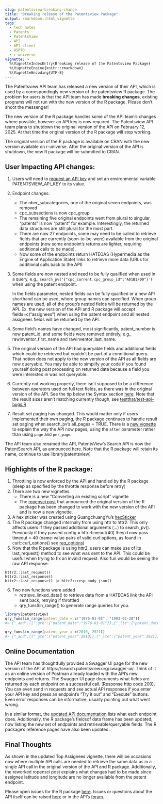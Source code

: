 ```yaml
---
slug: patentsview-breaking-change
title: "Breaking release of the Patentsview Package"
output: rmarkdown::html_vignette
tags:
  - tech notes
  - Patents
  - PatentsView
  - API
  - API client
  - USPTO
  - r-universe
vignette: >
  %\VignetteIndexEntry{Breaking release of the Patentsview Package}
  %\VignetteEngine{knitr::rmarkdown}
  %\VignetteEncoding{UTF-8}
---
```





The Patentsview API team has released a new version of their API, which is used by a
correspondingly new version of the patentsview R package.  The problem for users
is that the API team has made **breaking changes**, existing programs will not run
with the new version of the R package. Please don't shoot the messenger!

The new version of the R package handles some of the API team's changes where possible, 
however an API key is now required.  The Patentsview API team plans to shutdown 
the original version of the API on February 12, 2025. At that
time the original version of the R package will stop working.

The original version of the R package is available on CRAN with the new version available on r-universe.  After the original version of the API is shutdown, the new R package will be submitted to CRAN.

## User Impacting API changes:
1. Users will need to [request an API key](https://patentsview.org/apis/keyrequest) and set an environmental variable PATENTSVIEW_API_KEY to its value.
2. Endpoint changes:
   - The nber_subcategories, one of the original seven endpoints, was removed
   - cpc_subsections is now cpc_group
   - The remaining five original endpoints went from plural to singular, "patents" is now "patent" for example.
Interestingly, the returned data structures are still plural for the most part.
   - There are now 27 endpoints, some may need to be called to retrieve fields that are  currently (soon-to-be-were)
available from the original endpoints (now some endpoint's returns are lighter, requiring additional calls to be made).
   - Now some of the endpoints return HATEOAS (Hypermedia as the Engine of Application State) links to retrieve more data
(URLs for additional calls back to the API)
3. Some fields are now nested and need to be fully qualified when used in a query,
e.g., ```search_pv('{"cpc_current.cpc_group_id":"A01B1/00"}')``` when using the patent endpoint.

   In the fields parameter, nested fields can be fully qualified or a new API shorthand can be used, where group names can specified. When group names are used, all of the group's nested fields will be returned by the API. Ex. the new version of the API and R package will accept fields=c("assignees") when using the patent endpoint and all nested assignees fields will be returned by the API.

4. Some field's names have changed, most significantly, patent_number is now patent_id,
 and some fields were removed entirely, e.g., rawinventor_first_name and rawinventor_last_name.
5. The original version of the API had queryable fields and additional fields which could be 
retrieved but couldn't be part of a conditional query.  That notion does not apply to the 
new version of the API as all fields are now queryable.  You may be able
to simplify your code if you found yourself doing post processing on returned data
because a field you were interested in was not queryable.
6. Currently not working properly, there isn't supposed to be a difference between
operators used on full text fields, as there was in the original
version of the API.  See the tip below the Syntax section [here](https://search.patentsview.org/docs/docs/Search%20API/SearchAPIReference/#syntax).
Note that the result sizes aren't matching currently though, see
[testthat/test-api-bugs.R](https://github.com/mustberuss/patentsview/blob/api-redesign/tests/testthat/test-api-bugs.R)
7. Result set paging has changed.  This would matter only if users implemented their own
paging, the R package continues to handle result set paging when search_pv's all_pages = TRUE. 
There is a [new vignette](result-set-paging.html) to explain the way the API now pages, 
using the `after` parameter rather than using `page` and `per_page`.

The API team also renamed the API, PatentsView's Search API is now the PatentSearch API, as announced 
[here](https://search.patentsview.org/docs/#naming-update). 
Note that the R package will retain its name, continue to use library(patentsview)

## Highlights of the R package:

1. Throttling is now enforced by the API and handled by the R package (sleep as specified by the throttle response before retry)
2. There are two new vignettes
   - There is a new "Converting an existing script" vignette
   - The [ropensci post](https://ropensci.org/blog/2017/09/19/patentsview/) that announced the original version of the R package has been changed to work with the new version of the API and is now a new vignette.
3. A hex sticker was created using GuangchuangYu's [hexSticker](https://github.com/GuangchuangYu/hexSticker)
4. The R package changed internally from using httr to httr2.  This only affects users if 
they passed additional arguments (...) to search_pv().  Previously if they passed config = httr::timeout(40)
they'd now pass timeout = 40 (name-value pairs of valid curl options, as found in curl::curl_options() see [req_options](https://httr2.r-lib.org/reference/req_options.html))
5. Now that the R package is using httr2, users can make use of its last_request() method to see what was sent to the API.  This could be useful when trying to fix an invalid request.  Also fun would be seeing the raw API response.
```
httr2::last_request()
httr2::last_response()
httr2::last_response() |> httr2::resp_body_json() 
```

6. Two new functions were added
   - retrieve_linked_data() to retrieve data from a HATEOAS link the API sent back, retrying if throttled
   - qry_funs$in_range() to generate range queries for you.

``` r
library(patentsview)
qry_funs$in_range(patent_date = c("1976-01-01", "1983-02-28"))
#> {"_and":[{"_gte":{"patent_date":"1976-01-01"}},{"_lte":{"patent_date":"1983-02-28"}}]}

qry_funs$in_range(patent_year = c(2010, 2021))
#> {"_and":[{"_gte":{"patent_year":2010}},{"_lte":{"patent_year":2021}}]}
```

## Online Documentation

The API team has thoughtfully provided a Swagger UI page for the new version of the API at https://search.patentsview.org/swagger-ui/.
Think of it as an online version of Postman already loaded with the API’s new endpoints and returns.
The Swagger UI page documents what fields are returned by each endpoint on a successful call.
(Response http code 200).
You can even send in requests and see actual API responses if you enter your API key and press
an endpoint's "Try it out" and "Execute" buttons.  Even error responses can be informative, 
usually pointing out what went wrong.

In a similar format, the [updated API documentation](https://search.patentsview.org/docs/docs/Search%20API/SearchAPIReference/#endpoints)
lists what each endpoint does.  Additionally, the R package's fieldsdf data frame has been updated, now listing the new set 
of endpoints and retrievable/queryable fields.  The R package's reference pages have also been updated.

## Final Thoughts
As shown in the updated Top Assignees vignette, there will be occasions now where multiple API calls are needed to retrieve the same data as in a single API call in the original version of the API and R package.
Additionally, the reworked ropensci post explains what changes had to be made since assignee latitude
and longitude are no longer available from the patent endpoint.

Please open issues for the R package [here](https://github.com/ropensci/patentsview/issues).  Issues or questions about the API itself can be raised [here](https://patentsview-support.atlassian.net/servicedesk/customer/portals) or in the
API's [forum](https://patentsview.org/forum).


